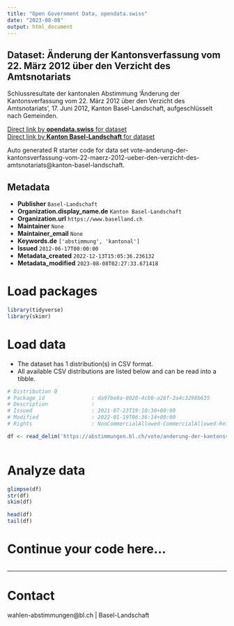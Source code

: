 ```yaml
---
title: "Open Government Data, opendata.swiss"
date: "2023-08-08"
output: html_document
---
```


## Dataset: Änderung der Kantonsverfassung vom 22. März 2012 über den Verzicht des Amtsnotariats

Schlussresultate der kantonalen Abstimmung 'Änderung der Kantonsverfassung vom 22. März 2012 über den Verzicht des Amtsnotariats', 17. Juni 2012, Kanton Basel-Landschaft, aufgeschlüsselt nach Gemeinden.

[Direct link by **opendata.swiss** for dataset](https://opendata.swiss/de/dataset/anderung-der-kantonsverfassung-vom-22-marz-2012-uber-den-verzicht-des-amtsnotariats)<br>
[Direct link by **Kanton Basel-Landschaft** for dataset](https://abstimmungen.bl.ch/vote/anderung-der-kantonsverfassung-vom-22-maerz-2012-ueber-den-verzicht-des-amtsnotariats/data)

Auto generated R starter code for data set vote-anderung-der-kantonsverfassung-vom-22-maerz-2012-ueber-den-verzicht-des-amtsnotariats@kanton-basel-landschaft.

## Metadata

- **Publisher** `Basel-Landschaft`
- **Organization.display_name.de** `Kanton Basel-Landschaft`
- **Organization.url** `https://www.baselland.ch`
- **Maintainer** `None`
- **Maintainer_email** `None`
- **Keywords.de** `['abstimmung', 'kantonal']`
- **Issued** `2012-06-17T00:00:00`
- **Metadata_created** `2022-12-13T15:05:36.236132`
- **Metadata_modified** `2023-08-08T02:27:33.671418`


# Load packages

```r

library(tidyverse)
library(skimr)

```

# Load data

-   The dataset has 1 distribution(s) in CSV format.
-   All available CSV distributions are listed below and can be read into a tibble.

```r

# Distribution 0
# Package_id               : da97be8a-8020-4cb0-a26f-2a4c3298b635
# Description              : 
# Issued                   : 2021-07-23T19:10:30+00:00
# Modified                 : 2022-01-19T06:36:14+00:00
# Rights                   : NonCommercialAllowed-CommercialAllowed-ReferenceRequired

df <- read_delim('https://abstimmungen.bl.ch/vote/anderung-der-kantonsverfassung-vom-22-maerz-2012-ueber-den-verzicht-des-amtsnotariats/data-csv')



```

# Analyze data

```r

glimpse(df)
str(df)
skim(df)

head(df)
tail(df)

```

# Continue your code here...

```r

```

------------------------------------------------------------------------

# Contact

wahlen-abstimmungen@bl.ch | Basel-Landschaft
